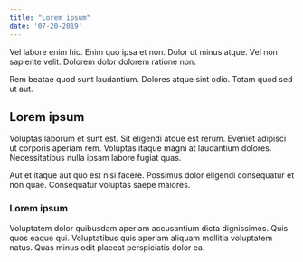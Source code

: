 ```yaml
---
title: "Lorem ipsum"
date: '07-20-2019'
---
```


Vel labore enim hic. Enim quo ipsa et non. Dolor ut minus 
atque. Vel non sapiente velit. Dolorem dolor dolorem ratione 
non.

Rem beatae quod sunt laudantium. Dolores atque sint odio. 
Totam quod sed ut aut.

## Lorem ipsum

Voluptas laborum et sunt est. Sit eligendi atque est rerum. 
Eveniet adipisci ut corporis aperiam rem. Voluptas itaque 
magni at laudantium dolores. Necessitatibus nulla ipsam 
labore fugiat quas.

Aut et itaque aut quo est nisi facere. Possimus dolor 
eligendi consequatur et non quae. Consequatur voluptas saepe 
maiores.

### Lorem ipsum

Voluptatem dolor quibusdam aperiam accusantium dicta 
dignissimos. Quis quos eaque qui. Voluptatibus quis aperiam 
aliquam mollitia voluptatem natus. Quas minus odit placeat 
perspiciatis dolor ea.
